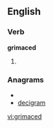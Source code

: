 ==English==

===Verb===
'''grimaced'''

# {{past of|[[grimace]]}}

===Anagrams===
* {{alphagram|acdegimr}}
* [[decigram#English|decigram]]

[[vi:grimaced]]